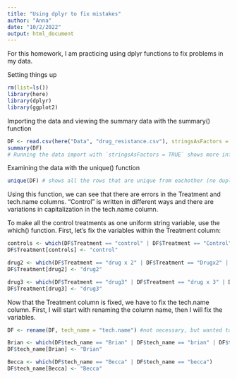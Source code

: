 ```yaml
---
title: "Using dplyr to fix mistakes"
author: "Anna"
date: "10/2/2022"
output: html_document
---
```


For this homework, I am practicing using dplyr functions to fix problems in my data. 

Setting things up
```r
rm(list=ls())
library(here)
library(dplyr)
library(ggplot2)
```

Importing the data and viewing the summary data with the summary() function
```r
DF <- read.csv(here("Data", "drug_resistance.csv"), stringsAsFactors = TRUE)
summary(DF)
# Running the data import with `stringsAsFactors = TRUE` shows more info about the factors within Treatment and tech,name rather than just summarizing them as character data
```

Examining the data with the unique() function
```r
unique(DF) # shows all the rows that are unique from eachother (no duplicate rows)
```
Using this function, we can see that there are errors in the Treatment and tech.name columns. "Control" is written in different ways and there are variations in capitalization in the tech.name column.

To make all the control treatments as one uniform string variable, use the which() function. First, let's fix the variables within the Treatment column:
```r
controls <- which(DF$Treatment == "control" | DF$Treatment == "Control" | DF$Treatment == "cantrol")
DF$Treatment[controls] <- "control"

drug2 <- which(DF$Treatment == "drug x 2" | DF$Treatment == "Drugx2" | DF$Treatment == "drug2")
DF$Treatment[drug2] <- "drug2"

drug3 <- which(DF$Treatment == "drug3" | DF$Treatment == "drug x 3" | DF$Treatment == "Drug x 3")
DF$Treatment[drug3] <- "drug3"
```


Now that the Treatment column is fixed, we have to fix the tech.name column. First, I will start with renaming the column name, then I will fix the variables.
```r
DF <- rename(DF, tech_name = "tech.name") #not necessary, but wanted to make this change for formatting purposes

Brian <- which(DF$tech_name == "Brian" | DF$tech_name == "brian" | DF$tech_name == "brain")
DF$tech_name[Brian] <- "Brian"

Becca <- which(DF$tech_name == "Becca" | DF$tech_name == "becca")
DF$tech_name[Becca] <- "Becca"
```


